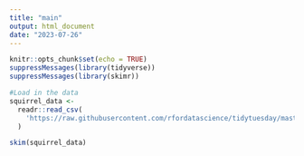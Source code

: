 ```yaml
---
title: "main"
output: html_document
date: "2023-07-26"
---
```


```r
knitr::opts_chunk$set(echo = TRUE)
suppressMessages(library(tidyverse))
suppressMessages(library(skimr))
```

```r
#Load in the data
squirrel_data <-
  readr::read_csv(
    'https://raw.githubusercontent.com/rfordatascience/tidytuesday/master/data/2023/2023-05-23/squirrel_data.csv'
  )

skim(squirrel_data)
```

